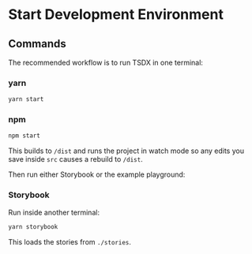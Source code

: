 
<Meta title="Getting Started/Start Development Environment" />

# Start Development Environment

## Commands

The recommended workflow is to run TSDX in one terminal:

### yarn

```sh
yarn start
```

### npm

```sh
npm start
```

This builds to `/dist` and runs the project in watch mode so any edits you save inside `src` causes a rebuild to `/dist`.

Then run either Storybook or the example playground:

### Storybook

Run inside another terminal:

```sh
yarn storybook
```

This loads the stories from `./stories`.
